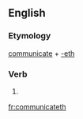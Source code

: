 ==English==

===Etymology===
[[communicate]] + [[-eth]]

===Verb===
{{infl|en|verb form}}

# {{archaic third-person singular of|communicate}}

[[fr:communicateth]]